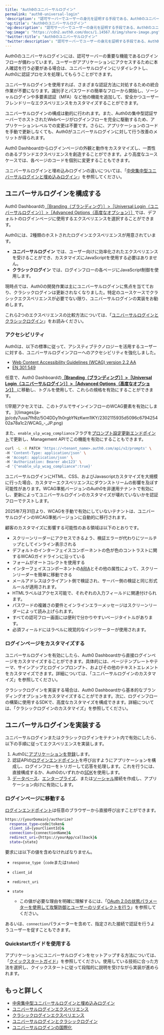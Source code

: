 ```yaml
---
title: "Auth0のユニバーサルログイン"
permalink: "auth0-universal-login"
'description': "認可サーバーでユーザーの身元を証明する手段である、Auth0のユニバーサルログインについて説明します。"
'og:title': "Auth0のユニバーサルログイン"
'og:description': "認可サーバーでユーザーの身元を証明する手段である、Auth0のユニバーサルログインについて説明します。"
'og:image': "https://cdn2.auth0.com/docs/1.14567.0/img/share-image.png"
'twitter:title': "Auth0のユニバーサルログイン"
'twitter:description': "認可サーバーでユーザーの身元を証明する手段である、Auth0のユニバーサルログインについて説明します。"
---
```


Auth0のユニバーサルログインには、認可サーバーの重要な機能であるログインフローが備わっています。ユーザーがアプリケーションにアクセスするために本人確認を行う必要がある場合は、ユニバーサルログインにリダイレクトし、Auth0に認証プロセスを処理してもらうことができます。

ユニバーサルログインを使用すれば、さまざまな認証方法に対処するための統合作業が不要になります。識別子とパスワードの簡単なフローから開始し、ソーシャルログインや多要素認証（<Tooltip data-tooltip-id="react-containers-DefinitionTooltip-0" href="/ja-jp/glossary?term=multifactor-authentication" tip="多要素認証（MFA）: ユーザー名とパスワードに加えて、SMS経由のコードなどの要素を使用するユーザー認証プロセス。" cta="用語集の表示">MFA</Tooltip>）など他の機能を追加して、安全かつユーザーフレンドリーなエクスペリエンスをカスタマイズすることができます。

ユニバーサルログインの構成は動的に行われます。また、Auth0の集中型認証サーバーでホストされたWebページがログインフローを完全に駆動するため、アプリケーションレベルでの変更は不要です。さらに、アプリケーションのコードを手動で更新しなくても、Auth0がユニバーサルログインに対して行う改善のメリットが得られます。

<Tooltip data-tooltip-id="react-containers-DefinitionTooltip-0" href="/ja-jp/glossary?term=auth0-dashboard" tip="Auth0 Dashboard: サービスを構成するためのAuth0の主製品。" cta="用語集の表示">Auth0 Dashboard</Tooltip>からログインページの外観と動作をカスタマイズし、一貫性のあるブランドエクスペリエンスを創造することができます。より高度なユースケースでは、各ページのコードを個別に変更することもできます。

ユニバーサルログインと埋め込みログインの違いについては、「[中央集中型ユニバーサルログインと埋め込みログイン](/ja-jp/authenticate/login/universal-vs-embedded-login)」を参照してください。

## ユニバーサルログインを構成する

Auth0 Dashboardの[［Branding（ブランディング）］>［Universal Login（ユニバーサルログイン）］>［Advanced Options（高度なオプション）］](https://manage.auth0.com/#/universal-login/customizations-new)では、デフォルトのログインページに使用するエクスペリエンスを選択することができます。

Auth0には、2種類のホストされたログインエクスペリエンスが用意されています。

* **ユニバーサルログイン** では、ユーザー向けに効率化されたエクスペリエンスを受けることができ、カスタマイズにJavaScriptを使用する必要はありません。
* **クラシックログイン** では、ログインフローの各ページにJavaScript制御を使用します。

現時点では、Auth0の開発作業は主にユニバーサルログインに焦点を当てており、クラシックログインは更新されなくなりました。特定のユースケースでクラシックエクスペリエンスが必要でない限り、ユニバーサルログインの実装をお勧めします。

これら2つのエクスペリエンスの比較方法については、「[ユニバーサルログインとクラシックログイン](/ja-jp/authenticate/login/auth0-universal-login/universal-login-vs-classic-login)」をお読みください。

### アクセシビリティ

Auth0は、以下の標準に従って、アシスティブテクノロジーを活用するユーザーに対する、ユニバーサルログインフローへのアクセシビリティを強化しました。

* [Web Content Accessibility Guidelines (WCAG) version 2.2 AA](https://www.w3.org/WAI/standards-guidelines/wcag/)
* [EN 301 549](https://www.etsi.org/human-factors-accessibility/en-301-549-v3-the-harmonized-european-standard-for-ict-accessibility)

任意で、Auth0 Dashboardの[**［Branding（ブランディング）］>［Universal Login（ユニバーサルログイン）］>［Advanced Options（高度なオプション）］** ](https://manage.auth0.com/#/universal-login/customizations-new)に移動し、トグルを使用して、これらの規格を有効にすることができます。

<Frame>![早期アクセスでは、このトグルでサインインフローのWCAG要素を有効にします。 ](/images/ja-jp/cdy7uua7fh8z/5O4DDy1h0rgbYNzKwm1lKY/2302115935d5096c679425402a78a1c2/WCAG_-_JP.png)</Frame>

また、`enable_ulp_wcag_compliance`フラグを[プロンプト設定更新エンドポイント](/ja-jp/api/management/v2/prompts/patch-prompts)で更新し、<Tooltip data-tooltip-id="react-containers-DefinitionTooltip-0" href="/ja-jp/glossary?term=management-api" tip="Management API: 顧客が管理タスクを実行できるようにするための製品。" cta="用語集の表示">Management API</Tooltip>でこの機能を有効にすることもできます。

```bash cURL lines
curl -L -X PATCH 'https://<tenant_name>.auth0.com/api/v2/prompts' \
-H 'Content-Type: application/json' \
-H 'Accept: application/json' \
-H 'Authorization: Bearer abc123' \
-d '{"enable_ulp_wcag_compliance":true}'
```

ユニバーサルログインにHTML、CSS、およびJavascriptカスタマイズを大規模に行った場合、カスタマーエクスペリエンスにダウンストリームの影響を及ぼす可能性があります。WCAG準拠バージョンのAuth0を非運用テナントで有効にし、更新によってユニバーサルログインのカスタマイズが壊れていないかを認証フローでテストします。

<Callout icon="file-lines" color="#0EA5E9" iconType="regular">

2025年7月31日より、WCAGを手動で有効にしていないテナントは、ユニバーサルログインのWCAG準拠バージョンに自動的に移行されます。

</Callout>

顧客のカスタマイズに影響する可能性のある領域は以下のとおりです。

* スクリーンリーダーにアクセスできるよう、検証エラーが代わりにツールチップとしてインライン表示される
* デフォルトのインターフェイスコンポーネントの色が色のコントラストに関するWCAGガイドラインに沿っている
* フォームがオートコレクトを使用する
* インターフェイスコンポーネントの[ARIA](https://www.w3.org/WAI/standards-guidelines/aria/)とその他の属性によって、スクリーンリーダーを簡単に移動できる
* メールアドレスはクライアント側で検証され、サーバー側の検証と同じ形式ルールが適用されます。
* HTMLラベルはアクセス可能で、それぞれの入力フィールドに関連付けられます。
* パスワードの複雑さの要件とインラインエラーメッセージはスクリーンリーダーによって読み上げられます。
* すべての認可フロー画面には便利で分かりやすいページタイトルがあります。
* 必須フィールドにはラベルに視覚的なインジケーターが使用されます。

### ログインページをカスタマイズする

ユニバーサルログインを有効にしたら、Auth0 Dashboardから直接ログインページをカスタマイズすることができます。具体的には、ページテンプレートやテーマ、サインアップとログインプロンプト、およびその他のテキストエレメントをカスタマイズできます。詳細については、「ユニバーサルログインのカスタマイズ」を参照してください。

クラシックログインを実装する場合は、Auth0 Dashboardから基本的なブランディングオプションをカスタマイズすることができます。次に、ログインフローの構築に使用するSDKで、高度なカスタマイズを構成できます。詳細については、「クラシックログインのカスタマイズ」を参照してください。

## ユニバーサルログインを実装する

ユニバーサルログインまたはクラシックログインをテナント内で有効にしたら、以下の手順に従ってエクスペリエンスを実装します。

1. Auth0に[アプリケーションを登録](https://auth0.com/docs/get-started/auth0-overview/create-applications)します。
2. 認証APIの[ログインエンドポイント](/ja-jp/api/authentication#login)を呼び出すようにアプリケーションを構成し、ログインフローをトリガーして応答を処理します。これを行うには、直接構成するか、Auth0のいずれかの[SDK](https://auth0.com/docs/libraries)を使用します。
3. [データベース](/ja-jp/get-started/applications/set-up-database-connections)、[エンタープライズ](/ja-jp/authenticate/enterprise-connections)、または[ソーシャル](/ja-jp/authenticate/identity-providers/social-identity-providers)接続を作成し、アプリケーション向けに有効にします。

### ログインページに移動する

[ログインエンドポイント](/ja-jp/api/authentication#login)は任意のブラウザーから直接呼び出すことができます。

```bash cURL lines
https://{yourDomain}/authorize?
  response_type=code|token&
  client_id={yourClientId}&
  connection={connectionName}&
  redirect_uri={https://yourApp/callback}&
  state={state}
```

要求には以下の値を含めなければなりません。

* `response_type`（`code`または`token`）
* `client_id`
* `redirect_uri`
* `state`

  + この値が必要な理由を明確に理解するには、「[OAuth 2.0の状態パラメーターを使用して攻撃防御とユーザーのリダイレクトを行う](/ja-jp/secure/attack-protection/state-parameters)」を参照してください。

あるいは、`connection`パラメーターを含めて、指定された接続で認証を行うようユーザーを促すこともできます。

### Quickstartガイドを使用する

アプリケーションにユニバーサルログインをセットアップする方法については、「[クイックスタートガイド](/ja-jp/quickstarts)」を参照してください。使用している技術に合った方法を選択し、クイックスタートに従って段階的に説明を受けながら実装が進められます。

## もっと詳しく

* [中央集中型ユニバーサルログインと埋め込みログイン](/ja-jp/authenticate/login/universal-vs-embedded-login)
* [ユニバーサルログインエクスペリエンス](/ja-jp/authenticate/login/auth0-universal-login/universal-login-vs-classic-login/universal-experience)
* [クラシックログインエクスペリエンス](/ja-jp/authenticate/login/auth0-universal-login/universal-login-vs-classic-login/classic-experience)
* [ユニバーサルログインとクラシックログイン](/ja-jp/authenticate/login/auth0-universal-login/universal-login-vs-classic-login)
* [ユニバーサルログインの国際化](/ja-jp/customize/internationalization-and-localization/universal-login-internationalization)
